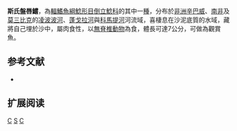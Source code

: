 {{Speciesbox 
| taxon = Chiloglanis swierstrai
| status = LC
| status_system = IUCN3.1
| authority = [[Van_Der_Horst|Van Der Horst]], 1931
| synonyms = *''Chiloglanis engiops''<br /><small>Crass, 1960</small>
}}

'''斯氏盤唇鱨'''，為[[輻鰭魚綱|輻鰭魚綱]][[鯰形目|鯰形目]][[倒立鯰科|倒立鯰科]]的其中一[[種|種]]，分布於[[非洲|非洲]][[辛巴威|辛巴威]]、[[南非|南非]]及[[莫三比克|莫三比克]]的[[凌波波河|凌波波河]]、[[蓬戈拉河|蓬戈拉河]]與[[科馬提河|科馬提河]]河流域，喜棲息在沙泥底質的水域，藏將自己埋於沙中，屬肉食性，以[[無脊椎動物|無脊椎動物]]為食，體長可達7公分，可做為觀賞魚。

==参考文献==
*{{FishBase_species|genus=Chiloglanis|species=swierstrai|year=2011|month=12}}

== 扩展阅读 ==
{{refbegin}}
{{wikispecies-inline|Chiloglanis swierstrai|斯氏盤唇鱨}}
{{refend}}
{{Taxonbar|from=Q2895565}}

[[Category:觀賞魚|C]]
[[Category:盤唇鱨屬|S]]
[[Category:1931年描述的魚類|C]]